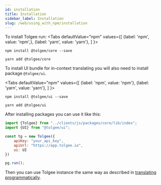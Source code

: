 ```yaml
---
id: installation
title: Installation
sidebar_label: Installation
slug: /web/using_with_npm/installation
---
```



To install Tolgee run:
<Tabs
    defaultValue="npm"
    values={[
        {label: 'npm', value: 'npm',},
        {label: 'yarn', value: 'yarn'},
    ]
    }>
<TabItem value="npm">

```shell
npm install @tolgee/core --save
```

</TabItem>
<TabItem value="yarn">

```shell
yarn add @tolgee/core
```

</TabItem>
</Tabs>

To install UI bundle for in-context translating you will also need to install package `@tolgee/ui`.

<Tabs
    defaultValue="npm"
    values={[
        {label: 'npm', value: 'npm'},
        {label: 'yarn', value: 'yarn'},
    ]
    }>
<TabItem value="npm">

```shell
npm install @tolgee/ui --save
```

</TabItem>
<TabItem value="yarn">

```shell
yarn add @tolgee/ui
```

</TabItem>
</Tabs>

After installing packages you can use it like this:

```javascript
import {Tolgee} from "../clients/js/packages/core/lib/index";
import {UI} from "@tolgee/ui";

const tg = new Tolgee({
    apiKey: "your_api_key",
    apiUrl: "https://app.tolgee.io",
    ui: UI
})

pg.run();
```

Then you can use Tolgee instance the same way as described in [translating programmatically](../get_started/translating_programmatically).